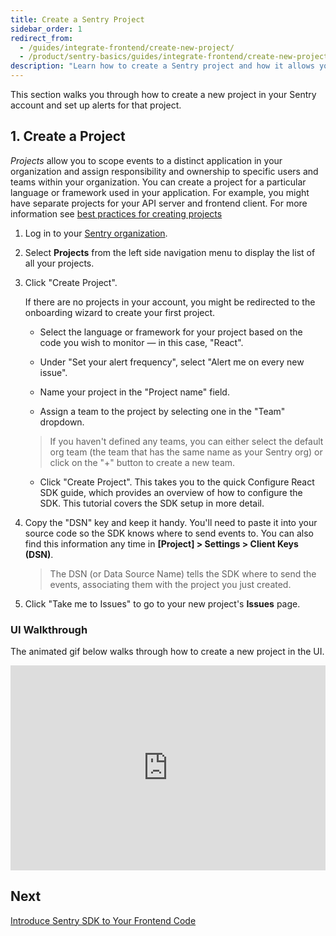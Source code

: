 ```yaml
---
title: Create a Sentry Project
sidebar_order: 1
redirect_from:
  - /guides/integrate-frontend/create-new-project/
  - /product/sentry-basics/guides/integrate-frontend/create-new-project/
description: "Learn how to create a Sentry project and how it allows you to scope events to a distinct application in your organization and assign responsibility and ownership to specific users and teams within your organization."
---
```


This section walks you through how to create a new project in your Sentry account and set up alerts for that project.

## 1. Create a Project

_Projects_ allow you to scope events to a distinct application in your organization and assign responsibility and ownership to specific users and teams within your organization. You can create a project for a particular language or framework used in your application. For example, you might have separate projects for your API server and frontend client. For more information see [best practices for creating projects](/product/accounts/getting-started/#4-create-projects)

1. Log in to your [Sentry organization](https://sentry.io).

1. Select **Projects** from the left side navigation menu to display the list of all your projects.

1. Click "Create Project".

   <!--- ![Create new project](create-new-project-01.png) --->

   If there are no projects in your account, you might be redirected to the onboarding wizard to create your first project.

   - Select the language or framework for your project based on the code you wish to monitor — in this case, "React".

   - Under "Set your alert frequency", select "Alert me on every new issue".

   - Name your project in the "Project name" field.

   - Assign a team to the project by selecting one in the "Team" dropdown.

    <!--- ![Select project language](create-new-project-02.png) --->

   > If you haven't defined any teams, you can either select the default org team (the team that has the same name as your Sentry org) or click on the "+" button to create a new team.

    <!--- ![Select team](create-new-project-03.png) --->

   - Click "Create Project". This takes you to the quick Configure React SDK guide, which provides an overview of how to configure the SDK. This tutorial covers the SDK setup in more detail.

1. Copy the "DSN" key and keep it handy. You'll need to paste it into your source code so the SDK knows where to send events to. You can also find this information any time in **[Project] > Settings > Client Keys (DSN)**.

   <!--- ![Copy DSN](create-new-project-04.png) --->

   > The DSN (or Data Source Name) tells the SDK where to send the events, associating them with the project you just created.

1. Click "Take me to Issues" to go to your new project's **Issues** page.

### UI Walkthrough

The animated gif below walks through how to create a new project in the UI.

<div style="position: relative; padding-bottom: calc(56.88524590163935% + 41px); height: 0; width: 100%">
  <iframe
    src="https://demo.arcade.software/IUuJGLUBdRIa2yBFE35v?embed"
    frameborder="0"
    loading="lazy"
    webkitallowfullscreen
    mozallowfullscreen
    allowfullscreen
    style="position: absolute; top: 0; left: 0; width: 100%; height: 100%;color-scheme: light;"
    title="FE Tutorial -> Create Project"
  ></iframe>
</div>

## Next

[Introduce Sentry SDK to Your Frontend Code](/product/sentry-basics/integrate-frontend/initialize-sentry-sdk/)
